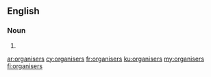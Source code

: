 ==English==

===Noun===
{{head|en|noun plural form}}

# {{plural of|organiser|lang=en}}

[[ar:organisers]]
[[cy:organisers]]
[[fr:organisers]]
[[ku:organisers]]
[[my:organisers]]
[[fi:organisers]]
